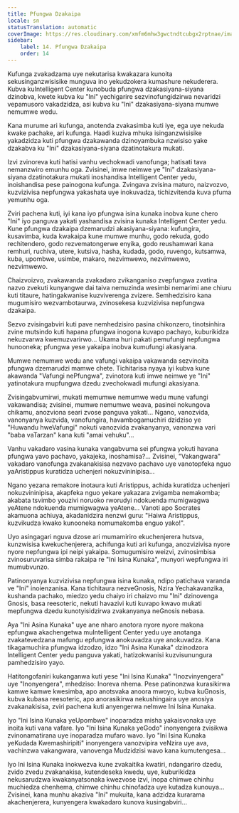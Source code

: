 ```yaml
---
title: Pfungwa Dzakaipa
locale: sn
statusTranslation: automatic
coverImage: https://res.cloudinary.com/xmfm6mhw3gwctndtcubgx2rptnae/image/upload/v1740468922/small_cover_tratado_de_psicologia_revolucionaria_a4c0dca4e0.webp
sidebar:
    label: 14. Pfungwa Dzakaipa
    order: 14
---
```

Kufunga zvakadzama uye nekutarisa kwakazara kunoita sekusinganzwisisike munguva ino yekudzokera kumashure nekuderera. Kubva kuIntelligent Center kunobuda pfungwa dzakasiyana-siyana dzinobva, kwete kubva ku "Ini" yechigarire sezvinofungidzirwa nevaridzi vepamusoro vakadzidza, asi kubva ku "Ini" dzakasiyana-siyana mumwe nemumwe wedu.

Kana murume ari kufunga, anotenda zvakasimba kuti iye, ega uye nekuda kwake pachake, ari kufunga. Haadi kuziva mhuka isinganzwisisike yakadzidza kuti pfungwa dzakawanda dzinoyambuka nzwisiso yake dzakabva ku "Ini" dzakasiyana-siyana dzatinotakura mukati.

Izvi zvinoreva kuti hatisi vanhu vechokwadi vanofunga; hatisati tava nemanzwiro emunhu oga. Zvisinei, imwe neimwe ye "Ini" dzakasiyana-siyana dzatinotakura mukati inoshandisa Intelligent Center yedu, inoishandisa pese painogona kufunga. Zvingava zvisina maturo, naizvozvo, kuzvizivisa nepfungwa yakashata uye inokuvadza, tichizvitenda kuva pfuma yemunhu oga.

Zviri pachena kuti, iyi kana iyo pfungwa isina kunaka inobva kune chero "Ini" iyo panguva yakati yashandisa zvisina kunaka Intelligent Center yedu. Kune pfungwa dzakaipa dzemarudzi akasiyana-siyana: kufungira, kusavimba, kuda kwakaipa kune mumwe munhu, godo rekuda, godo rechitendero, godo rezvematongerwe enyika, godo reushamwari kana remhuri, ruchiva, utere, kutsiva, hasha, kudada, godo, ruvengo, kutsamwa, kuba, upombwe, usimbe, makaro, nezvimwewo, nezvimwewo, nezvimwewo.

Chaizvoizvo, zvakawanda zvakadaro zvikanganiso zvepfungwa zvatina nazvo zvekuti kunyangwe dai taiva nemuzinda wesimbi nemarimi ane chiuru kuti titaure, hatingakwanise kuzviverenga zvizere. Semhedzisiro kana mugumisiro wezvambotaurwa, zvinosekesa kuzvizivisa nepfungwa dzakaipa.

Sezvo zvisingabviri kuti pave nemhedzisiro pasina chikonzero, tinotsinhira zvine mutsindo kuti hapana pfungwa inogona kuvapo pachayo, kuburikidza nekuzvarwa kwemuzvarirwo... Ukama huri pakati pemufungi nepfungwa hunooneka; pfungwa yese yakaipa inobva kumufungi akasiyana.

Mumwe nemumwe wedu ane vafungi vakaipa vakawanda sezvinoita pfungwa dzemarudzi mamwe chete. Tichitarisa nyaya iyi kubva kune akawanda "Vafungi nePfungwa", zvinotora kuti imwe neimwe ye "Ini" yatinotakura mupfungwa dzedu zvechokwadi mufungi akasiyana.

Zvisingabvumirwi, mukati memumwe nemumwe wedu mune vafungi vakawandisa; zvisinei, mumwe nemumwe weava, pasinei nokungova chikamu, anozviona seari zvose panguva yakati... Ngano, vanozvida, vanonyanya kuzvida, vanofungira, havambogamuchiri dzidziso ye "Huwandu hweVafungi" nokuti vanozvida zvakanyanya, vanonzwa vari "baba vaTarzan" kana kuti "amai vehuku"...

Vanhu vakadaro vasina kunaka vangabvuma sei pfungwa yokuti havana pfungwa yavo pachavo, yakajeka, inoshamisa?... Zvisinei, "Vakangwara" vakadaro vanofunga zvakanakisisa nezvavo pachavo uye vanotopfeka nguo yaAristippus kuratidza uchenjeri nokuzvininipisa...

Ngano yezana remakore inotaura kuti Aristippus, achida kuratidza uchenjeri nokuzvininipisa, akapfeka nguo yekare yakazara zvigamba nemakomba; akabata tsvimbo youzivi noruoko rworudyi ndokuenda mumigwagwa yeAtene ndokuenda mumigwagwa yeAtene... Vanoti apo Socrates akamuona achiuya, akadanidzira nenzwi guru: "Haiwa Aristippus, kuzvikudza kwako kunooneka nomumakomba enguo yako!".

Uyo asingagari nguva dzose ari mumamiriro ekuchenjerera hutsva, kunzwisisa kwekuchenjerera, achifunga kuti ari kufunga, anozvizivisa nyore nyore nepfungwa ipi neipi yakaipa. Somugumisiro weizvi, zvinosimbisa zvinosuruvarisa simba rakaipa re "Ini Isina Kunaka", munyori wepfungwa iri mumubvunzo.

Patinonyanya kuzvizivisa nepfungwa isina kunaka, ndipo patichava varanda ve "Ini" inoienzanisa. Kana tichitaura nezveGnosis, Nzira Yechakavanzika, kushanda pachako, miedzo yedu chaiyo iri chaizvo mu "Ini" dzinovenga Gnosis, basa reesoteric, nekuti havazivi kuti kuvapo kwavo mukati mepfungwa dzedu kunotyisidzirwa zvakanyanya neGnosis nebasa.

Aya "Ini Asina Kunaka" uye ane nharo anotora nyore nyore makona epfungwa akachengetwa muIntelligent Center yedu uye anotanga zvakatevedzana mafungu epfungwa anokuvadza uye anokuvadza. Kana tikagamuchira pfungwa idzodzo, idzo "Ini Asina Kunaka" dzinodzora Intelligent Center yedu panguva yakati, hatizokwanisi kuzvisunungura pamhedzisiro yayo.

Hatitongofaniri kukanganwa kuti yese "Ini Isina Kunaka" "Inozvinyengera" uye "Inonyengera", mhedziso: Inoreva nhema. Pese patinonzwa kurasikirwa kamwe kamwe kwesimba, apo anotsvaka anoora mwoyo, kubva kuGnosis, kubva kubasa reesoteric, apo anorasikirwa nekushingaira uye anosiya zvakanakisisa, zviri pachena kuti anyengerwa neImwe Ini Isina Kunaka.

Iyo "Ini Isina Kunaka yeUpombwe" inoparadza misha yakaisvonaka uye inoita kuti vana vafare. Iyo "Ini Isina Kunaka yeGodo" inonyengera zvisikwa zvinonamatirana uye inoparadza mufaro wavo. Iyo "Ini Isina Kunaka yeKudada Kwemashiripiti" inonyengera vanozvipira veNzira uye ava, vachinzwa vakangwara, vanovenga Mudzidzisi wavo kana kumutengesa...

Iyo Ini Isina Kunaka inokwezva kune zvakaitika kwatiri, ndangariro dzedu, zvido zvedu zvakanakisa, kutendeseka kwedu, uye, kuburikidza nekusarudzwa kwakanyatsonaka kwezvose izvi, inopa chimwe chinhu muchiedza chenhema, chimwe chinhu chinofadza uye kutadza kunouya... Zvisinei, kana munhu akaziva "Ini" mukuita, kana adzidza kurarama akachenjerera, kunyengera kwakadaro kunova kusingabviri...

